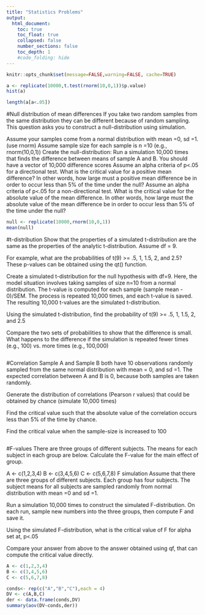 ```yaml
---
title: "Statistics Problems"
output:
  html_document:
    toc: true
    toc_float: true
    collapsed: false
    number_sections: false
    toc_depth: 1
    #code_folding: hide
---
```


```r
knitr::opts_chunk$set(message=FALSE,warning=FALSE, cache=TRUE)
```

```r
a <- replicate(10000,t.test(rnorm(10,0,1))$p.value)
hist(a)

length(a[a<.05])
```

#Null distribution of mean differences
If you take two random samples from the same distribution they can be different because of random sampling. This question asks you to construct a null-distribution using simulation.

Assume your samples come from a normal distribution with mean =0, sd =1. (use rnorm)
Assume sample size for each sample is n =10 (e.g., rnorm(10,0,1))
Create the null-distribution: Run a simulation 10,000 times that finds the difference between means of sample A and B. You should have a vector of 10,000 difference scores
Assume an alpha criteria of p<.05 for a directional test. What is the critical value for a positive mean difference? In other words, how large must a positive mean difference be in order to occur less than 5% of the time under the null?
Assume an alpha criteria of p<.05 for a non-directional test. What is the critical value for the absolute value of the mean difference. In other words, how large must the absolute value of the mean difference be in order to occur less than 5% of the time under the null?

```r
null <- replicate(10000,rnorm(10,0,1))
mean(null)

```


#t-distribution
Show that the properties of a simulated t-distribution are the same as the properties of the analytic t-distribution. Assume df = 9.

For example, what are the probabilities of t(9) >= .5, 1, 1.5, 2, and 2.5? These p-values can be obtained using the qt() function.

Create a simulated t-distribution for the null hypothesis with df=9. Here, the model situation involves taking samples of size n=10 from a normal distribution. The t-value is computed for each sample (sample mean - 0)/SEM. The process is repeated 10,000 times, and each t-value is saved. The resulting 10,000 t-values are the simulated t-distribution.

Using the simulated t-distribution, find the probability of t(9) >= .5, 1, 1.5, 2, and 2.5

Compare the two sets of probabilities to show that the difference is small. What happens to the difference if the simulation is repeated fewer times (e.g., 100) vs. more times (e.g., 100,000)


```r


```


#Correlation
Sample A and Sample B both have 10 observations randomly sampled from the same normal distribution with mean = 0, and sd =1. The expected correlation between A and B is 0, because both samples are taken randomly.

Generate the distribution of correlations (Pearson r values) that could be obtained by chance (simulate 10,000 times)

Find the critical value such that the absolute value of the correlation occurs less than 5% of the time by chance.

Find the critical value when the sample-size is increased to 100

```r

```

#F-values
There are three groups of different subjects. The means for each subject in each group are below. Calculate the F-value for the main effect of group.

A <- c(1,2,3,4)
B <- c(3,4,5,6)
C <- c(5,6,7,8)
F simulation
Assume that there are three groups of different subjects. Each group has four subjects. The subject means for all subjects are sampled randomly from normal distribution with mean =0 and sd =1.

Run a simulation 10,000 times to construct the simulated F-distribution. On each run, sample new numbers into the three groups, then compute F and save it.

Using the simulated F-distribution, what is the critical value of F for alpha set at, p<.05

Compare your answer from above to the answer obtained using qf, that can compute the critical value directly.

```r
A <- c(1,2,3,4)
B <- c(3,4,5,6)
C <- c(5,6,7,8)

conds<- rep(c("A","B","C"),each = 4)
DV <- c(A,B,C)
der <- data.frame(conds,DV)
summary(aov(DV~conds,der))
```
